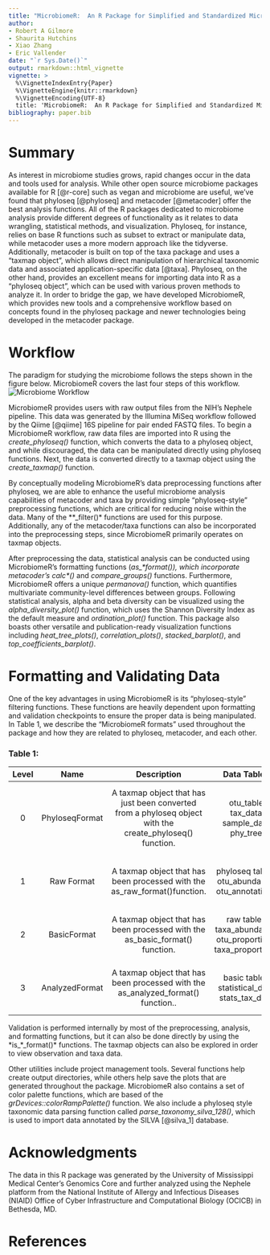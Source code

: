 ```yaml
---
title: "MicrobiomeR:  An R Package for Simplified and Standardized Microbiome Analysis Workflows (Draft to JOSS)"
author:
- Robert A Gilmore
- Shaurita Hutchins
- Xiao Zhang
- Eric Vallender
date: "`r Sys.Date()`"
output: rmarkdown::html_vignette
vignette: >
  %\VignetteIndexEntry{Paper}
  %\VignetteEngine{knitr::rmarkdown}
  %\VignetteEncoding{UTF-8}
  title: 'MicrobiomeR:  An R Package for Simplified and Standardized Microbiome Analysis Workflows'
bibliography: paper.bib
---
```


# Summary

As interest in microbiome studies grows, rapid changes occur in the data and tools used for analysis. While other open source microbiome packages available for R [@r-core] such as vegan and microbiome are useful, we’ve found that phyloseq [@phyloseq] and metacoder [@metacoder] offer the best analysis functions. All of the R packages dedicated to microbiome analysis provide different degrees of functionality as it relates to data wrangling, statistical methods, and visualization.  Phyloseq, for instance, relies on base R functions such as subset to extract or manipulate data, while metacoder uses a more modern approach like the tidyverse. Additionally, metacoder is built on top of the taxa package and uses a “taxmap object”, which allows direct manipulation of hierarchical taxonomic data and associated application-specific data [@taxa].  Phyloseq, on the other hand, provides an excellent means for importing data into R as a “phyloseq object”, which can be used with various proven methods to analyze it.  In order to bridge the gap, we have developed MicrobiomeR, which provides new tools and a comprehensive workflow based on concepts found in the phyloseq package and newer technologies being developed in the metacoder package.

# Workflow

The paradigm for studying the microbiome follows the steps shown in the figure below.  MicrobiomeR covers the last four steps of this workflow.
![Microbiome Workflow](Microbiome-Workflow.png)

MicrobiomeR provides users with raw output files from the NIH’s Nephele pipeline.  This data was generated by the Illumina MiSeq workflow followed by the Qiime [@qiime] 16S pipeline for pair ended FASTQ files.  To begin a MicrobiomeR workflow, raw data files are imported into R using the *create_phyloseq()* function, which converts the data to a phyloseq object, and while discouraged, the data can be manipulated directly using phyloseq functions.  Next, the data is converted directly to a taxmap object using the *create_taxmap()* function.  

By conceptually modeling MicrobiomeR’s data preprocessing functions after phyloseq, we are able to enhance the useful microbiome analysis capabilities of metacoder and taxa by providing simple “phyloseq-style” preprocessing functions, which are critical for reducing noise within the data. Many of the **_filter()* functions are used for this purpose.  Additionally, any of the metacoder/taxa functions can also be incorporated into the preprocessing steps, since MicrobiomeR primarily operates on taxmap objects.

After preprocessing the data, statistical analysis can be conducted using MicrobiomeR’s formatting functions (*as_\*_format()*), which incorporate metacoder’s *calc_\*()* and *compare_groups()* functions. Furthermore, MicrobiomeR offers a unique _permanova()_ function, which quantifies multivariate community-level differences between groups.  Following statistical analysis, alpha and beta diversity can be visualized using the *alpha_diversity_plot()* function, which uses the Shannon Diversity Index as the default measure and *ordination_plot()* function.  This package also boasts other versatile and publication-ready visualization functions including *heat_tree_plots()*, *correlation_plots()*, *stacked_barplot()*, and *top_coefficients_barplot()*.

# Formatting and Validating Data

One of the key advantages in using MicrobiomeR is its “phyloseq-style” filtering functions.  These functions are heavily dependent upon formatting and validation checkpoints to ensure the proper data is being manipulated.  In Table 1, we describe the “MicrobiomeR formats” used throughout the package and how they are related to phyloseq, metacoder, and each other.

### Table 1:
| Level | Name | Description | Data Tables | Other Notes |
|:-----:|:--------------:|:--------------------------------------------------------------------------------------------------------:|:----------------------------------------------------------:|:---------------------------------------------------------------------------------------------------------------------------------------------------------------------------:|
| 0 | PhyloseqFormat | A taxmap object that has just been converted from a phyloseq object with the create_phyloseq() function. | otu_table tax_data sample_data phy_tree | The observation tables represent the phyloseq::otu_table(), phyloseq::tax_table(), phyloseq::sample_data(), and phyloseq::phy_tree(), data in the original phyloseq object. |
| 1 | Raw Format | A taxmap object that has been processed with the as_raw_format()function. | phyloseq tables otu_abundance otu_annotations | The new observation tables are just name conversions of the otu_table and tax_data table from the "phyloseq_format”. |
| 2 | BasicFormat | A taxmap object that has been processed with the as_basic_format() function. | raw tables taxa_abundance otu_proportions taxa_proportions | This format is defined by observation data that has been processed with the metacoder::calc_*_() functions. |
| 3 | AnalyzedFormat | A taxmap object that has been processed with the as_analyzed_format() function.. | basic tables statistical_data stats_tax_data | This format is defined by observation data that has been processed with the metacoder::compare_groups() function. |

Validation is performed internally by most of the preprocessing, analysis, and formatting functions, but it can also be done directly by using the *is_\*_format()* functions.  The taxmap objects can also be explored in order to view observation and taxa data.

Other utilities include project management tools.  Several functions help create output directories, while others help save the plots that are generated throughout the package.  MicrobiomeR also contains a set of color palette functions, which are based of the *grDevices::colorRampPalette()* function.  We also include a phyloseq style taxonomic data parsing function called *parse_taxonomy_silva_128()*, which is used to import data annotated by the SILVA [@silva_1] database.

# Acknowledgments

The data in this R package was generated by the University of Mississippi Medical Center’s Genomics Core and further analyzed using the Nephele platform from the National Institute of Allergy and Infectious Diseases (NIAID) Office of Cyber Infrastructure and  Computational Biology (OCICB) in Bethesda, MD.

# References
